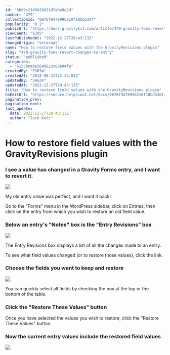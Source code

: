 ```yaml
---
id: "5b89c21d0428631d7a8a9e2d"
number: "479"
collectionId: "6076f9478996210f18bd33df"
popularity: "0.2"
publicUrl: "https://docs.gravitykit.com/article/479-gravity-foms-revert-changes-to-entry"
viewCount: "1295"
lastPublishedAt: "2022-12-27T20:43:13Z"
changeOrigin: "external"
name: "How to restore field values with the GravityRevisions plugin"
slug: "479-gravity-foms-revert-changes-to-entry"
status: "published"
categories: 
  - "6155b0abe5648623c88e04f9"
createdBy: "59634"
createdAt: "2018-08-31T22:33:01Z"
updatedBy: "59634"
updatedAt: "2022-12-27T20:43:13Z"
title: "How to restore field values with the GravityRevisions plugin"
hsEditUrl: "https://secure.helpscout.net/docs/6076f9478996210f18bd33df/article/5b89c21d0428631d7a8a9e2d"
pagination_prev: 
pagination_next: 
last_update:
  date: 2022-12-27T20:43:13Z
  author: "Zack Katz"
---
```


# How to restore field values with the GravityRevisions plugin



### I see a value has changed in a Gravity Forms entry, and I want to revert it.

![](https://www.gravitykit.com/wp-content/uploads/2018/08/i-see-a-value-has-changed-in-a-gravity-forms-entry-and-i-want-to-revert-it.png)

My old entry value was perfect, and I want it back!

Go to the "Forms" menu in the WordPress sidebar, click on Entries, then click on the entry from which you wish to restore an old field value.

### Below an entry's "Notes" box is the "Entry Revisions" box 

![](https://www.gravitykit.com/wp-content/uploads/2018/08/below-an-entry-s-notes-box-is-the-entry-revisions-box-.png)

The Entry Revisions box displays a list of all the changes made to an entry.

To see what field values changed (or to restore those values), click the link.

### Choose the fields you want to keep and restore

![](https://www.gravitykit.com/wp-content/uploads/2018/08/choose-the-fields-you-want-to-keep-and-to-restore.gif)

You can quickly select all fields by checking the box at the top or the bottom of the table.

### Click the "Restore These Values" button

Once you have selected the values you wish to restore, click the "Restore These Values" button.

### Now the current entry values include the restored field values

![](https://www.gravitykit.com/wp-content/uploads/2018/08/now-the-current-entry-values-include-the-restored-field-values.png)

